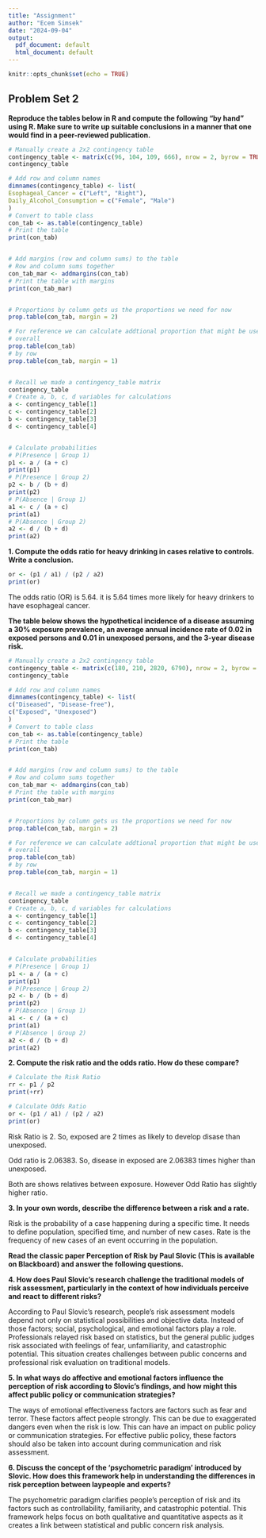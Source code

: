 ---
title: "Assignment"
author: "Ecem Simsek"
date: "2024-09-04"
output:
  pdf_document: default
  html_document: default
---

```{r setup, include=FALSE}
knitr::opts_chunk$set(echo = TRUE)
```

## Problem Set 2

**Reproduce the tables below in R and compute the following "by hand" using R. Make sure to write up suitable conclusions in a manner that one would find in a peer-reviewed publication.**

```{r}
# Manually create a 2x2 contingency table
contingency_table <- matrix(c(96, 104, 109, 666), nrow = 2, byrow = TRUE)
contingency_table

# Add row and column names
dimnames(contingency_table) <- list(
Esophageal_Cancer = c("Left", "Right"),
Daily_Alcohol_Consumption = c("Female", "Male")
)
# Convert to table class
con_tab <- as.table(contingency_table)
# Print the table
print(con_tab)


# Add margins (row and column sums) to the table
# Row and column sums together
con_tab_mar <- addmargins(con_tab)
# Print the table with margins
print(con_tab_mar)


# Proportions by column gets us the proportions we need for now
prop.table(con_tab, margin = 2)

# For reference we can calculate addtional proportion that might be useful like
# overall
prop.table(con_tab)
# by row
prop.table(con_tab, margin = 1)


# Recall we made a contingency_table matrix
contingency_table
# Create a, b, c, d variables for calculations
a <- contingency_table[1]
c <- contingency_table[2]
b <- contingency_table[3]
d <- contingency_table[4]


# Calculate probabilities
# P(Presence | Group 1)
p1 <- a / (a + c)
print(p1)
# P(Presence | Group 2)
p2 <- b / (b + d)
print(p2)
# P(Absence | Group 1)
a1 <- c / (a + c)
print(a1)
# P(Absence | Group 2)
a2 <- d / (b + d)
print(a2)

```
**1. Compute the odds ratio for heavy drinking in cases relative to controls. Write a conclusion.**

```{r}
or <- (p1 / a1) / (p2 / a2)
print(or)
```
The odds ratio (OR) is 5.64. it is 5.64 times more likely for heavy drinkers to have esophageal cancer.

**The table below shows the hypothetical incidence of a disease assuming a 30% exposure prevalence, an average annual incidence rate of 0.02 in exposed persons and 0.01 in unexposed persons, and the 3-year disease risk.**

```{r}
# Manually create a 2x2 contingency table
contingency_table <- matrix(c(180, 210, 2820, 6790), nrow = 2, byrow = TRUE)
contingency_table

# Add row and column names
dimnames(contingency_table) <- list(
c("Diseased", "Disease-free"),
c("Exposed", "Unexposed")
)
# Convert to table class
con_tab <- as.table(contingency_table)
# Print the table
print(con_tab)


# Add margins (row and column sums) to the table
# Row and column sums together
con_tab_mar <- addmargins(con_tab)
# Print the table with margins
print(con_tab_mar)


# Proportions by column gets us the proportions we need for now
prop.table(con_tab, margin = 2)

# For reference we can calculate addtional proportion that might be useful like
# overall
prop.table(con_tab)
# by row
prop.table(con_tab, margin = 1)


# Recall we made a contingency_table matrix
contingency_table
# Create a, b, c, d variables for calculations
a <- contingency_table[1]
c <- contingency_table[2]
b <- contingency_table[3]
d <- contingency_table[4]


# Calculate probabilities
# P(Presence | Group 1)
p1 <- a / (a + c)
print(p1)
# P(Presence | Group 2)
p2 <- b / (b + d)
print(p2)
# P(Absence | Group 1)
a1 <- c / (a + c)
print(a1)
# P(Absence | Group 2)
a2 <- d / (b + d)
print(a2)

```

**2. Compute the risk ratio and the odds ratio. How do these compare?**

```{r}
# Calculate the Risk Ratio
rr <- p1 / p2
print(+rr)

# Calculate Odds Ratio
or <- (p1 / a1) / (p2 / a2)
print(or)
```
Risk Ratio is 2. So, exposed are 2 times as likely to develop disase than unexposed.

Odd ratio is 2.06383. So, disease in exposed are 2.06383 times higher than unexposed. 

Both are shows relatives between exposure. However Odd Ratio has slightly higher ratio.


**3. In your own words, describe the difference between a risk and a rate.**

Risk is the probability of a case happening during a specific time. It needs to define population, specified time, and number of new cases. Rate is the frequency of new cases of an event occurring in the population.


**Read the classic paper Perception of Risk by Paul Slovic (This is available on Blackboard) and answer the following questions.**

**4. How does Paul Slovic's research challenge the traditional models of risk assessment, particularly in the context of how individuals perceive and react to different risks?**

According to Paul Slovic's research, people's risk assessment models depend not only on statistical possibilities and objective data. Instead of those factors; social, psychological, and emotional factors play a role. Professionals relayed risk based on statistics, but the general public judges risk associated with feelings of fear, unfamiliarity, and catastrophic potential. This situation creates challenges between public concerns and professional risk evaluation on traditional models.

**5. In what ways do affective and emotional factors influence the perception of risk according to Slovic's findings, and how might this affect public policy or communication strategies?**

The ways of emotional effectiveness factors are factors such as fear and terror. These factors affect people strongly. This can be due to exaggerated dangers even when the risk is low. This can have an impact on public policy or communication strategies. For effective public policy, these factors should also be taken into account during communication and risk assessment.

**6. Discuss the concept of the 'psychometric paradigm' introduced by Slovic. How does this framework help in understanding the differences in risk perception between laypeople and experts?**

The psychometric paradigm clarifies people’s perception of risk and its factors such as controllability, familiarity, and catastrophic potential. This framework helps focus on both qualitative and quantitative aspects as it creates a link between statistical and public concern risk analysis.

